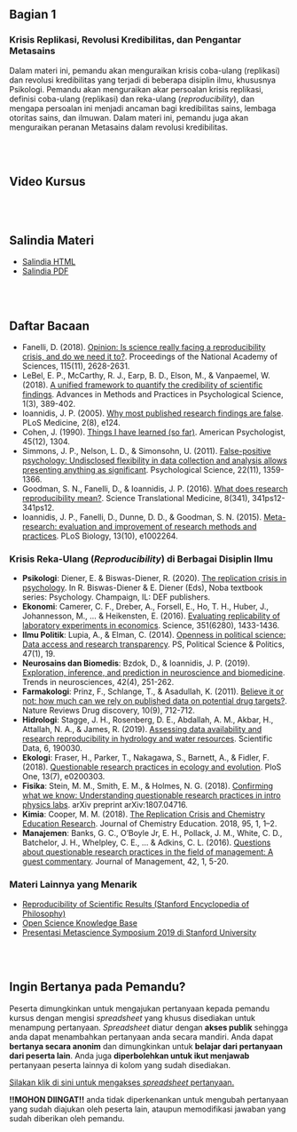 <br>
</br>

## Bagian 1
### Krisis Replikasi, Revolusi Kredibilitas, dan Pengantar Metasains

Dalam materi ini, pemandu akan menguraikan krisis coba-ulang (replikasi) dan revolusi kredibilitas yang terjadi di beberapa disiplin ilmu, khususnya Psikologi. Pemandu akan menguraikan akar persoalan krisis replikasi, definisi coba-ulang (replikasi) dan reka-ulang (*reproducibility*), dan mengapa persoalan ini menjadi ancaman bagi kredibilitas sains, lembaga otoritas sains, dan ilmuwan. Dalam materi ini, pemandu juga akan menguraikan peranan Metasains dalam revolusi kredibilitas.

<br>
</br>

## Video Kursus

<br>
</br>

## Salindia Materi
* [Salindia HTML](https://sainsterbukaua.github.io/meta-analysis/slides/materi-bagian-1.html)
* [Salindia PDF](https://sainsterbukaua.github.io/meta-analysis/slides/materi-bagian-1.pdf)

<br>
</br>

## Daftar Bacaan
* Fanelli, D. (2018). [Opinion: Is science really facing a reproducibility crisis, and do we need it to?](https://www.pnas.org/content/115/11/2628.short). Proceedings of the National Academy of Sciences, 115(11), 2628-2631.
* LeBel, E. P., McCarthy, R. J., Earp, B. D., Elson, M., & Vanpaemel, W. (2018). [A unified framework to quantify the credibility of scientific findings](https://journals.sagepub.com/doi/abs/10.1177/2515245918787489). Advances in Methods and Practices in Psychological Science, 1(3), 389-402.
* Ioannidis, J. P. (2005). [Why most published research findings are false](https://journals.plos.org/plosmedicine/article?id=10.1371/journal.pmed.0020124&xid=17259,15700019,15700186,15700190,15700248). PLoS Medicine, 2(8), e124.
* Cohen, J. (1990). [Things I have learned (so far)](https://psycnet.apa.org/record/1992-97624-028). American Psychologist, 45(12), 1304.
* Simmons, J. P., Nelson, L. D., & Simonsohn, U. (2011). [False-positive psychology: Undisclosed flexibility in data collection and analysis allows presenting anything as significant](https://journals.sagepub.com/doi/abs/10.1177/0956797611417632). Psychological Science, 22(11), 1359-1366.
* Goodman, S. N., Fanelli, D., & Ioannidis, J. P. (2016). [What does research reproducibility mean?](https://stm.sciencemag.org/content/8/341/341ps12). Science Translational Medicine, 8(341), 341ps12-341ps12.
* Ioannidis, J. P., Fanelli, D., Dunne, D. D., & Goodman, S. N. (2015). [Meta-research: evaluation and improvement of research methods and practices](https://journals.plos.org/plosbiology/article?id=10.1371/journal.pbio.1002264). PLoS Biology, 13(10), e1002264.

### Krisis Reka-Ulang (*Reproducibility*) di Berbagai Disiplin Ilmu
* **Psikologi**: Diener, E. & Biswas-Diener, R. (2020). [The replication crisis in psychology](http://noba.to/q4cvydeh). In R. Biswas-Diener & E. Diener (Eds), Noba textbook series: Psychology. Champaign, IL: DEF publishers.
* **Ekonomi**: Camerer, C. F., Dreber, A., Forsell, E., Ho, T. H., Huber, J., Johannesson, M., ... & Heikensten, E. (2016). [Evaluating replicability of laboratory experiments in economics](https://science.sciencemag.org/content/351/6280/1433.abstract). Science, 351(6280), 1433-1436.
* **Ilmu Politik**: Lupia, A., & Elman, C. (2014). [Openness in political science: Data access and research transparency](https://www.cambridge.org/core/journals/ps-political-science-and-politics/article/openness-in-political-science-data-access-and-research-transparency/0B189FC1097A4D062E57F805E8F07BD0). PS, Political Science & Politics, 47(1), 19.
* **Neurosains dan Biomedis**: Bzdok, D., & Ioannidis, J. P. (2019). [Exploration, inference, and prediction in neuroscience and biomedicine](https://www.sciencedirect.com/science/article/pii/S0166223619300074?casa_token=oyqSjheFpzYAAAAA:J1uvdFYktmIveiH5BfKs_aywtBfoZXxLKnJyEib3OhyUzNN76ImNFjqwdAmSzY4LDTeQeXuWVEs). Trends in neurosciences, 42(4), 251-262.
* **Farmakologi**: Prinz, F., Schlange, T., & Asadullah, K. (2011). [Believe it or not: how much can we rely on published data on potential drug targets?](https://www.nature.com/articles/nrd3439-c1). Nature Reviews Drug discovery, 10(9), 712-712.
* **Hidrologi**: Stagge, J. H., Rosenberg, D. E., Abdallah, A. M., Akbar, H., Attallah, N. A., & James, R. (2019). [Assessing data availability and research reproducibility in hydrology and water resources](https://www.nature.com/articles/sdata201930). Scientific Data, 6, 190030.
* **Ekologi**: Fraser, H., Parker, T., Nakagawa, S., Barnett, A., & Fidler, F. (2018). [Questionable research practices in ecology and evolution](https://journals.plos.org/plosone/article?id=10.1371/journal.pone.0200303). PloS One, 13(7), e0200303.
* **Fisika**: Stein, M. M., Smith, E. M., & Holmes, N. G. (2018). [Confirming what we know: Understanding questionable research practices in intro physics labs](https://arxiv.org/abs/1807.04716). arXiv preprint arXiv:1807.04716.
* **Kimia**: Cooper, M. M. (2018). [The Replication Crisis and Chemistry Education Research](https://pubs.acs.org/doi/abs/10.1021/acs.jchemed.7b00907). Journal of Chemistry Education. 2018, 95, 1, 1–2.
* **Manajemen**: Banks, G. C., O’Boyle Jr, E. H., Pollack, J. M., White, C. D., Batchelor, J. H., Whelpley, C. E., ... & Adkins, C. L. (2016). [Questions about questionable research practices in the field of management: A guest commentary](https://journals.sagepub.com/doi/full/10.1177/0149206315619011). Journal of Management, 42, 1, 5-20.

### Materi Lainnya yang Menarik
* [Reproducibility of Scientific Results (Stanford Encyclopedia of Philosophy)](https://plato.stanford.edu/entries/scientific-reproducibility/#pagetopright)
* [Open Science Knowledge Base](https://how-to-open.science/)
* [Presentasi Metascience Symposium 2019 di Stanford University](https://www.metascience2019.org/presentations/)


<br>
</br>

## Ingin Bertanya pada Pemandu?

Peserta dimungkinkan untuk mengajukan pertanyaan kepada pemandu kursus dengan mengisi *spreadsheet* yang khusus disediakan untuk menampung pertanyaan. *Spreadsheet* diatur dengan **akses publik** sehingga anda dapat menambahkan pertanyaan anda secara mandiri. Anda dapat **bertanya secara anonim** dan dimungkinkan untuk **belajar dari pertanyaan dari peserta lain**. Anda juga **diperbolehkan untuk ikut menjawab** pertanyaan peserta lainnya di kolom yang sudah disediakan.

[Silakan klik di sini untuk mengakses *spreadsheet* pertanyaan.](https://docs.google.com/spreadsheets/d/1SC0IfyThNHkMgFR-LE8kQDyc7f0tfnUyDeV7gwBz4dg/edit?usp=sharing)

**!!MOHON DIINGAT!!** anda tidak diperkenankan untuk mengubah pertanyaan yang sudah diajukan oleh peserta lain, ataupun memodifikasi jawaban yang sudah diberikan oleh pemandu.